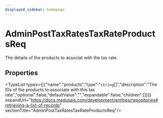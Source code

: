 ```yaml
---
displayed_sidebar: homepage
---
```



# AdminPostTaxRatesTaxRateProductsReq

The details of the products to associat with the tax rate.

## Properties

<TypeList types={[{"name":"products","type":"`string`[]","description":"The IDs of the products to associate with this tax rate","optional":false,"defaultValue":"","expandable":false,"children":[]}]} expandUrl="https://docs.medusajs.com/development/entities/repositories#retrieving-a-list-of-records" sectionTitle="AdminPostTaxRatesTaxRateProductsReq"/>
